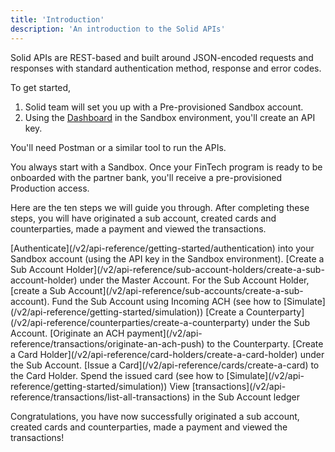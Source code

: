 ```yaml
---
title: 'Introduction'
description: 'An introduction to the Solid APIs'
---
```


Solid APIs are REST-based and built around JSON-encoded requests and responses with standard authentication method, response and error codes.

To get started,
1. Solid team will set you up with a Pre-provisioned Sandbox account.
2. Using the [Dashboard](https://dashboard.sandbox.solidfi.com/login) in the Sandbox environment, you'll create an API key.

You'll need Postman or a similar tool to run the APIs.

<Note>You always start with a Sandbox. Once your FinTech program is ready to be onboarded with the partner bank, you'll receive a pre-provisioned Production access.</Note>

Here are the ten steps we will guide you through. After completing these steps, you will have originated a sub account, created cards and counterparties, made a payment and viewed the transactions.

<Steps>
  <Step title="Auth">
    [Authenticate](/v2/api-reference/getting-started/authentication) into your Sandbox account (using the API key in the Sandbox environment).
  </Step>
  <Step title="Sub Account Holder">
    [Create a Sub Account Holder](/v2/api-reference/sub-account-holders/create-a-sub-account-holder) under the Master Account.
  </Step>
  <Step title="Sub Account">
    For the Sub Account Holder, [create a Sub Account](/v2/api-reference/sub-accounts/create-a-sub-account).
  </Step>
  <Step title="Fund">
    Fund the Sub Account using Incoming ACH (see how to [Simulate](/v2/api-reference/getting-started/simulation))
  </Step>
  <Step title="Counterparty">
    [Create a Counterparty](/v2/api-reference/counterparties/create-a-counterparty) under the Sub Account.
  </Step>
  <Step title="ACH Payment">
    [Originate an ACH payment](/v2/api-reference/transactions/originate-an-ach-push) to the Counterparty.
  </Step>
  <Step title="Card Holder">
    [Create a Card Holder](/v2/api-reference/card-holders/create-a-card-holder) under the Sub Account.
  </Step>
  <Step title="Issue Card">
    [Issue a Card](/v2/api-reference/cards/create-a-card) to the Card Holder.
  </Step>
  <Step title="Spend Card">
    Spend the issued card (see how to [Simulate](/v2/api-reference/getting-started/simulation))
  </Step>
  <Step title="Transactions">
    View [transactions](/v2/api-reference/transactions/list-all-transactions) in the Sub Account ledger
  </Step>
</Steps>

<Check>Congratulations, you have now successfully originated a sub account, created cards and counterparties, made a payment and viewed the transactions!</Check>